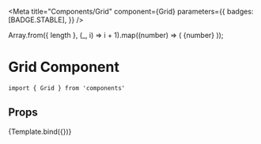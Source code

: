 
<Meta
  title="Components/Grid"
  component={Grid}
  parameters={{
    badges: [BADGE.STABLE],
  }}
/>

  Array.from({ length }, (_, i) => i + 1).map((number) => (
    <Box key={number}>{number}</Box>
  ));


# Grid Component

```
import { Grid } from 'components'
```

## Props

<ArgsTable of={Grid} />

<Canvas>
  <Story
    name="Default"
    args={{
      children: createChildren(10),
    }}
  >
    {Template.bind({})}
  </Story>
</Canvas>
